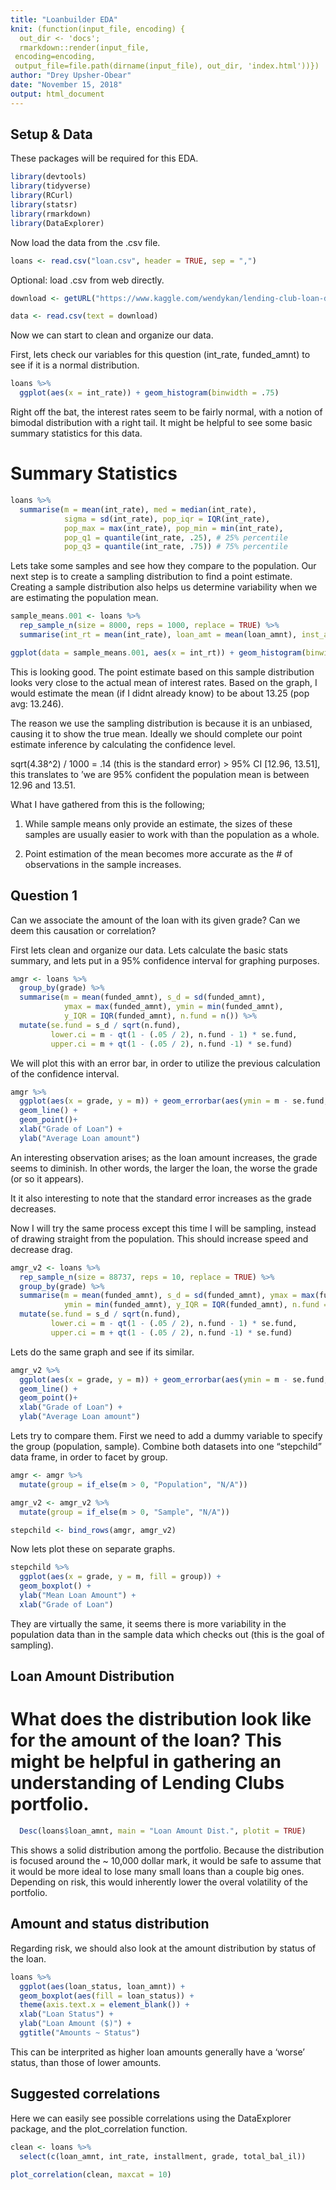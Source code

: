 ```yaml
---
title: "Loanbuilder EDA"
knit: (function(input_file, encoding) {
  out_dir <- 'docs';
  rmarkdown::render(input_file,
 encoding=encoding,
 output_file=file.path(dirname(input_file), out_dir, 'index.html'))})
author: "Drey Upsher-Obear"
date: "November 15, 2018"
output: html_document
---
```


## Setup & Data 

These packages will be required for this EDA. 

```r
library(devtools)
library(tidyverse)
library(RCurl)
library(statsr)
library(rmarkdown)
library(DataExplorer)
```

Now load the data from the .csv file. 

```r
loans <- read.csv("loan.csv", header = TRUE, sep = ",")
```

Optional: load .csv from web directly. 

```r
download <- getURL("https://www.kaggle.com/wendykan/lending-club-loan-data")

data <- read.csv(text = download)
```


Now we can start to clean and organize our data. 

First, lets check our variables for this question (int_rate, funded_amnt) to see if it is a normal distribution. 
```r
loans %>%
  ggplot(aes(x = int_rate)) + geom_histogram(binwidth = .75)
```

Right off the bat, the interest rates seem to be fairly normal, with a notion of bimodal distribution with a right tail. It might be helpful to see some basic summary statistics for this data. 

# Summary Statistics 

```r
loans %>%
  summarise(m = mean(int_rate), med = median(int_rate),
            sigma = sd(int_rate), pop_iqr = IQR(int_rate),
            pop_max = max(int_rate), pop_min = min(int_rate),
            pop_q1 = quantile(int_rate, .25), # 25% percentile
            pop_q3 = quantile(int_rate, .75)) # 75% percentile 
```

Lets take some samples and see how they compare to the population. Our next step is to create a sampling distribution to find a point estimate. Creating a sample distribution also helps us determine variability when we are estimating the population mean.

```r
sample_means.001 <- loans %>%
  rep_sample_n(size = 8000, reps = 1000, replace = TRUE) %>%
  summarise(int_rt = mean(int_rate), loan_amt = mean(loan_amnt), inst_amt = mean(installment))

ggplot(data = sample_means.001, aes(x = int_rt)) + geom_histogram(binwidth = .01)

```

This is looking good. The point estimate based on this sample distribution looks very close to the actual mean of interest rates. Based on the graph, I would estimate the mean (if I didnt already know) to be about 13.25 (pop avg: 13.246). 

The reason we use the sampling distribution is because it is an unbiased, causing it to show the true mean. Ideally we should complete our point estimate inference by calculating the confidence level. 

sqrt(4.38^2) / 1000 = .14 (this is the standard error) >
95% CI [12.96, 13.51], this translates to 'we are 95% confident the population mean is between 12.96 and 13.51. 

What I have gathered from this is the following;

1. While sample means only provide an estimate, the sizes of these samples are usually easier to work with than the population as a whole.

2. Point estimation of the mean becomes more accurate as the # of observations in the sample increases.


## Question 1

Can we associate the amount of the loan with its given grade? Can we deem this causation or correlation? 

First lets clean and organize our data. Lets calculate the basic stats summary, and lets put in a 95% confidence interval for graphing purposes. 

```r
amgr <- loans %>%
  group_by(grade) %>%
  summarise(m = mean(funded_amnt), s_d = sd(funded_amnt),
            ymax = max(funded_amnt), ymin = min(funded_amnt),
            y_IQR = IQR(funded_amnt), n.fund = n()) %>%
  mutate(se.fund = s_d / sqrt(n.fund),
         lower.ci = m - qt(1 - (.05 / 2), n.fund - 1) * se.fund,
         upper.ci = m + qt(1 - (.05 / 2), n.fund -1) * se.fund)
```

We will plot this with an error bar, in order to utilize the previous calculation of the confidence interval. 

```r
amgr %>%
  ggplot(aes(x = grade, y = m)) + geom_errorbar(aes(ymin = m - se.fund, ymax = m + se.fund), width = 1) +
  geom_line() +
  geom_point()+
  xlab("Grade of Loan") +
  ylab("Average Loan amount")
```

An interesting observation arises; as the loan amount increases, the grade seems to diminish. In other words, the larger the loan, the worse the grade (or so it appears). 

It it also interesting to note that the standard error increases as the grade decreases. 

Now I will try the same process except this time I will be sampling, instead of drawing straight from the population. This should increase speed and decrease drag. 

```r
amgr_v2 <- loans %>%
  rep_sample_n(size = 88737, reps = 10, replace = TRUE) %>%
  group_by(grade) %>%
  summarise(m = mean(funded_amnt), s_d = sd(funded_amnt), ymax = max(funded_amnt),
            ymin = min(funded_amnt), y_IQR = IQR(funded_amnt), n.fund = n()) %>%
  mutate(se.fund = s_d / sqrt(n.fund),
         lower.ci = m - qt(1 - (.05 / 2), n.fund - 1) * se.fund,
         upper.ci = m + qt(1 - (.05 / 2), n.fund -1) * se.fund) 
```

Lets do the same graph and see if its similar. 

```r
amgr_v2 %>%
  ggplot(aes(x = grade, y = m)) + geom_errorbar(aes(ymin = m - se.fund, ymax = m + se.fund), width = 1) +
  geom_line() +
  geom_point()+
  xlab("Grade of Loan") +
  ylab("Average Loan amount")
```

Lets try to compare them. First we need to add a dummy variable to specify the group (population, sample). Combine both datasets into one "stepchild" data frame, in order to facet by group. 

```r
amgr <- amgr %>%
  mutate(group = if_else(m > 0, "Population", "N/A"))

amgr_v2 <- amgr_v2 %>%
  mutate(group = if_else(m > 0, "Sample", "N/A"))

stepchild <- bind_rows(amgr, amgr_v2)
```

Now lets plot these on separate graphs. 

```r
stepchild %>%
  ggplot(aes(x = grade, y = m, fill = group)) +
  geom_boxplot() +
  ylab("Mean Loan Amount") +
  xlab("Grade of Loan")
```

They are virtually the same, it seems there is more variability in the population data than in the sample data which checks out (this is the goal of sampling). 

## Loan Amount Distribution

# What does the distribution look like for the amount of the loan? This might be helpful in gathering an understanding of Lending Clubs portfolio. 


```r
  Desc(loans$loan_amnt, main = "Loan Amount Dist.", plotit = TRUE)
```

This shows a solid distribution among the portfolio. Because the distribution is focused around the ~ 10,000 dollar mark, it would be safe to assume that it would be more ideal to lose many small loans than a couple big ones. Depending on risk, this would inherently lower the overal volatility of the portfolio. 

## Amount and status distribution

Regarding risk, we should also look at the amount distribution by status of the loan. 

```r
loans %>%
  ggplot(aes(loan_status, loan_amnt)) + 
  geom_boxplot(aes(fill = loan_status)) +
  theme(axis.text.x = element_blank()) +
  xlab("Loan Status") +
  ylab("Loan Amount ($)") +
  ggtitle("Amounts ~ Status")
```

This can be interprited as higher loan amounts generally have a 'worse' status, than those of lower amounts. 

## Suggested correlations

Here we can easily see possible correlations using the DataExplorer package, and the plot_correlation function.

```r
clean <- loans %>%
  select(c(loan_amnt, int_rate, installment, grade, total_bal_il))

plot_correlation(clean, maxcat = 10)
```
























